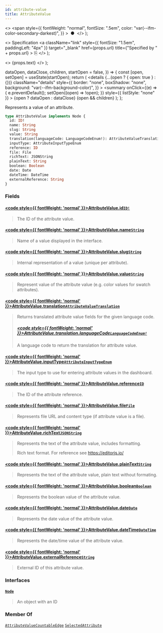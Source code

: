 ```yaml
---
id: attribute-value
title: AttributeValue
---
```


  <>
    <span
      style={{
        fontWeight: "normal",
        fontSize: ".5em",
        color: "var(--ifm-color-secondary-darkest)",
      }}
    >
      &nbsp;●&nbsp;
    </span>
  </>
);

  <>
    Specification
    <a
      className="link"
      style={{ fontSize: "1.5em", paddingLeft: "4px" }}
      target="\_blank"
      href={props.url}
      title={"Specified by " + props.url}
    >
      ⎘
    </a>
  </>
);

  <>
    <span className={props.class}>{props.text}</span>
  </>
);


  dataOpen,
  dataClose,
  children,
  startOpen = false,
}) => {
  const [open, setOpen] = useState(startOpen);
  return (
    <details
      {...(open ? { open: true } : {})}
      className="details"
      style={{
        border: "none",
        boxShadow: "none",
        background: "var(--ifm-background-color)",
      }}
    >
      <summary
        onClick={(e) => {
          e.preventDefault();
          setOpen((open) => !open);
        }}
        style={{ listStyle: "none" }}
      >
        {open ? dataOpen : dataClose}
      </summary>
      {open && children}
    </details>
  );
};

Represents a value of an attribute.

```graphql
type AttributeValue implements Node {
  id: ID!
  name: String
  slug: String
  value: String
  translation(languageCode: LanguageCodeEnum!): AttributeValueTranslation
  inputType: AttributeInputTypeEnum
  reference: ID
  file: File
  richText: JSONString
  plainText: String
  boolean: Boolean
  date: Date
  dateTime: DateTime
  externalReference: String
}
```

### Fields

#### [<code style={{ fontWeight: 'normal' }}>AttributeValue.<b>id</b></code>](#)<Bullet />[`ID!`](../../../api-storefront/miscellaneous/scalars/id) <Badge class="badge badge--secondary" text="non-null"/> <Badge class="badge badge--secondary" text="scalar"/> <Badge class="badge badge--secondary" text="miscellaneous"/>

> The ID of the attribute value.

#### [<code style={{ fontWeight: 'normal' }}>AttributeValue.<b>name</b></code>](#)<Bullet />[`String`](../../../api-storefront/miscellaneous/scalars/string) <Badge class="badge badge--secondary" text="scalar"/> <Badge class="badge badge--secondary" text="miscellaneous"/>

> Name of a value displayed in the interface.

#### [<code style={{ fontWeight: 'normal' }}>AttributeValue.<b>slug</b></code>](#)<Bullet />[`String`](../../../api-storefront/miscellaneous/scalars/string) <Badge class="badge badge--secondary" text="scalar"/> <Badge class="badge badge--secondary" text="miscellaneous"/>

> Internal representation of a value (unique per attribute).

#### [<code style={{ fontWeight: 'normal' }}>AttributeValue.<b>value</b></code>](#)<Bullet />[`String`](../../../api-storefront/miscellaneous/scalars/string) <Badge class="badge badge--secondary" text="scalar"/> <Badge class="badge badge--secondary" text="miscellaneous"/>

> Represent value of the attribute value (e.g. color values for swatch attributes).

#### [<code style={{ fontWeight: 'normal' }}>AttributeValue.<b>translation</b></code>](#)<Bullet />[`AttributeValueTranslation`](../../../api-storefront/attributes/objects/attribute-value-translation) <Badge class="badge badge--secondary" text="object"/> <Badge class="badge badge--secondary" text="attributes"/>

> Returns translated attribute value fields for the given language code.
>
> ##### [<code style={{ fontWeight: 'normal' }}>AttributeValue.translation.<b>languageCode</b></code>](#)<Bullet />[`LanguageCodeEnum!`](../../../api-storefront/miscellaneous/enums/language-code-enum) <Badge class="badge badge--secondary" text="non-null"/> <Badge class="badge badge--secondary" text="enum"/> <Badge class="badge badge--secondary" text="miscellaneous"/>
>
> A language code to return the translation for attribute value.

#### [<code style={{ fontWeight: 'normal' }}>AttributeValue.<b>inputType</b></code>](#)<Bullet />[`AttributeInputTypeEnum`](../../../api-storefront/attributes/enums/attribute-input-type-enum) <Badge class="badge badge--secondary" text="enum"/> <Badge class="badge badge--secondary" text="attributes"/>

> The input type to use for entering attribute values in the dashboard.

#### [<code style={{ fontWeight: 'normal' }}>AttributeValue.<b>reference</b></code>](#)<Bullet />[`ID`](../../../api-storefront/miscellaneous/scalars/id) <Badge class="badge badge--secondary" text="scalar"/> <Badge class="badge badge--secondary" text="miscellaneous"/>

> The ID of the attribute reference.

#### [<code style={{ fontWeight: 'normal' }}>AttributeValue.<b>file</b></code>](#)<Bullet />[`File`](../../../api-storefront/miscellaneous/objects/file) <Badge class="badge badge--secondary" text="object"/> <Badge class="badge badge--secondary" text="miscellaneous"/>

> Represents file URL and content type (if attribute value is a file).

#### [<code style={{ fontWeight: 'normal' }}>AttributeValue.<b>richText</b></code>](#)<Bullet />[`JSONString`](../../../api-storefront/miscellaneous/scalars/jsonstring) <Badge class="badge badge--secondary" text="scalar"/> <Badge class="badge badge--secondary" text="miscellaneous"/>

> Represents the text of the attribute value, includes formatting.
>
> Rich text format. For reference see https://editorjs.io/

#### [<code style={{ fontWeight: 'normal' }}>AttributeValue.<b>plainText</b></code>](#)<Bullet />[`String`](../../../api-storefront/miscellaneous/scalars/string) <Badge class="badge badge--secondary" text="scalar"/> <Badge class="badge badge--secondary" text="miscellaneous"/>

> Represents the text of the attribute value, plain text without formating.

#### [<code style={{ fontWeight: 'normal' }}>AttributeValue.<b>boolean</b></code>](#)<Bullet />[`Boolean`](../../../api-storefront/miscellaneous/scalars/boolean) <Badge class="badge badge--secondary" text="scalar"/> <Badge class="badge badge--secondary" text="miscellaneous"/>

> Represents the boolean value of the attribute value.

#### [<code style={{ fontWeight: 'normal' }}>AttributeValue.<b>date</b></code>](#)<Bullet />[`Date`](../../../api-storefront/miscellaneous/scalars/date) <Badge class="badge badge--secondary" text="scalar"/> <Badge class="badge badge--secondary" text="miscellaneous"/>

> Represents the date value of the attribute value.

#### [<code style={{ fontWeight: 'normal' }}>AttributeValue.<b>dateTime</b></code>](#)<Bullet />[`DateTime`](../../../api-storefront/miscellaneous/scalars/date-time) <Badge class="badge badge--secondary" text="scalar"/> <Badge class="badge badge--secondary" text="miscellaneous"/>

> Represents the date/time value of the attribute value.

#### [<code style={{ fontWeight: 'normal' }}>AttributeValue.<b>externalReference</b></code>](#)<Bullet />[`String`](../../../api-storefront/miscellaneous/scalars/string) <Badge class="badge badge--secondary" text="scalar"/> <Badge class="badge badge--secondary" text="miscellaneous"/>

> External ID of this attribute value.
>
> <Badge text="Added in Saleor 3.10" class="secondary margin-bottom--sm" />

### Interfaces

#### [`Node`](../../../api-storefront/miscellaneous/interfaces/node) <Badge class="badge badge--secondary" text="interface"/> <Badge class="badge badge--secondary" text="miscellaneous"/>

> An object with an ID

### Member Of

[`AttributeValueCountableEdge`](../../../api-storefront/attributes/objects/attribute-value-countable-edge) <Badge class="badge badge--secondary" text="object"/><Bullet />[`SelectedAttribute`](../../../api-storefront/attributes/objects/selected-attribute) <Badge class="badge badge--secondary" text="object"/>
